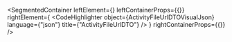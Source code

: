 
<SegmentedContainer
  leftElement={<ActivityFileUrlDTODesc />}
  leftContainerProps={{}}
  rightElement={
    <CodeHighlighter
      object={ActivityFileUrlDTOVisualJson}
      language={"json"}
      title={"ActivityFileUrlDTO"}
    />
  }
  rightContainerProps={{}}
/>

<div
  class={"spacer"}
/>


